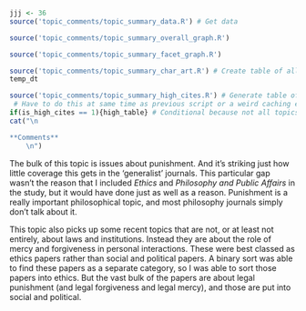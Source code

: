 ```r
jjj <- 36
source('topic_comments/topic_summary_data.R') # Get data
```

```r
source('topic_comments/topic_summary_overall_graph.R')
```

```r
source('topic_comments/topic_summary_facet_graph.R')
```

```r
source('topic_comments/topic_summary_char_art.R') # Create table of all articles in topic
temp_dt
```

```r
source('topic_comments/topic_summary_high_cites.R') # Generate table of highly cited articles. 
 # Have to do this at same time as previous script or a weird caching error occurs.
if(is_high_cites == 1){high_table} # Conditional because not all topics have high cites
cat("\n

**Comments**
	\n")
```

The bulk of this topic is issues about punishment. And it's striking just how little coverage this gets in the 'generalist' journals. This particular gap wasn't the reason that I included _Ethics_ and _Philosophy and Public Affairs_ in the study, but it would have done just as well as a reason. Punishment is a really important philosophical topic, and most philosophy journals simply don't talk about it.

This topic also picks up some recent topics that are not, or at least not entirely, about laws and institutions. Instead they are about the role of mercy and forgiveness in personal interactions. These were best classed as ethics papers rather than social and political papers. A binary sort was able to find these papers as a separate category, so I was able to sort those papers into ethics. But the vast bulk of the papers are about legal punishment (and legal forgiveness and legal mercy), and those are put into social and political.